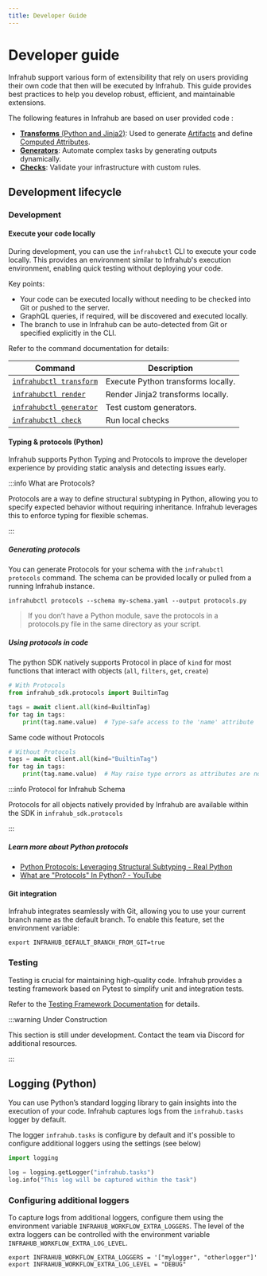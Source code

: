 ```yaml
---
title: Developer Guide
---
```


# Developer guide

Infrahub support various form of extensibility that rely on users providing their own code that then will be executed by Infrahub.
This guide provides best practices to help you develop robust, efficient, and maintainable extensions.

The following features in Infrahub are based on user provided code :

- [**Transforms** (Python and Jinja2)](./transformation.mdx): Used to generate [Artifacts](./artifact.mdx) and define [Computed Attributes](./computed-attributes.mdx).
- [**Generators**](./generator.mdx): Automate complex tasks by generating outputs dynamically.
- [**Checks**](./check.mdx): Validate your infrastructure with custom rules.

## Development lifecycle

### Development

#### Execute your code locally

During development, you can use the `infrahubctl` CLI to execute your code locally. This provides an environment similar to Infrahub's execution environment, enabling quick testing without deploying your code.

Key points:

- Your code can be executed locally without needing to be checked into Git or pushed to the server.
- GraphQL queries, if required, will be discovered and executed locally.
- The branch to use in Infrahub can be auto-detected from Git or specified explicitly in the CLI.

Refer to the command documentation for details:

| Command                        | Description                                                  |
|--------------------------------|--------------------------------------------------------------|
| [`infrahubctl transform`](../infrahubctl/infrahubctl-transform.mdx) | Execute Python transforms locally.                          |
| [`infrahubctl render`](../infrahubctl/infrahubctl-render.mdx)       | Render Jinja2 transforms locally.                           |
| [`infrahubctl generator`](../infrahubctl/infrahubctl-generator.mdx) | Test custom generators.                                     |
| [`infrahubctl check`](../infrahubctl/infrahubctl-check.mdx)         | Run local checks                                            |

#### Typing & protocols (Python)

Infrahub supports Python Typing and Protocols to improve the developer experience by providing static analysis and detecting issues early.

:::info What are Protocols?

Protocols are a way to define structural subtyping in Python, allowing you to specify expected behavior without requiring inheritance. Infrahub leverages this to enforce typing for flexible schemas.

:::

##### Generating protocols

You can generate Protocols for your schema with the `infrahubctl protocols` command. The schema can be provided locally or pulled from a running Infrahub instance.

```shell
infrahubctl protocols --schema my-schema.yaml --output protocols.py
```

> If you don’t have a Python module, save the protocols in a protocols.py file in the same directory as your script.

##### Using protocols in code

The python SDK natively supports Protocol in place of `kind` for most functions that interact with objects (`all`, `filters`, `get`, `create`)

```python
# With Protocols
from infrahub_sdk.protocols import BuiltinTag

tags = await client.all(kind=BuiltinTag)
for tag in tags:
    print(tag.name.value)  # Type-safe access to the 'name' attribute
```

Same code without Protocols

```python
# Without Protocols
tags = await client.all(kind="BuiltinTag")
for tag in tags:
    print(tag.name.value)  # May raise type errors as attributes are not checked
```

:::info Protocol for Infrahub Schema

Protocols for all objects natively provided by Infrahub are available within the SDK in `infrahub_sdk.protocols`

:::

##### Learn more about Python protocols

- [Python Protocols: Leveraging Structural Subtyping - Real Python](https://realpython.com/python-protocol/)
- [What are "Protocols" In Python? - YouTube](https://www.youtube.com/watch?v=2jN11lyKvfA)

#### Git integration

Infrahub integrates seamlessly with Git, allowing you to use your current branch name as the default branch. To enable this feature, set the environment variable:

```shell
export INFRAHUB_DEFAULT_BRANCH_FROM_GIT=true
```

### Testing

Testing is crucial for maintaining high-quality code. Infrahub provides a testing framework based on Pytest to simplify unit and integration tests.

Refer to the [Testing Framework Documentation](./resources-testing-framework.mdx) for details.

:::warning Under Construction

This section is still under development. Contact the team via Discord for additional resources.

:::

## Logging (Python)

You can use Python’s standard logging library to gain insights into the execution of your code. Infrahub captures logs from the `infrahub.tasks` logger by default.

The logger `infrahub.tasks` is configure by default and it's possible to configure additional loggers using the settings (see below)

```python
import logging

log = logging.getLogger("infrahub.tasks")
log.info("This log will be captured within the task")
```

### Configuring additional loggers

To capture logs from additional loggers, configure them using the environment variable `INFRAHUB_WORKFLOW_EXTRA_LOGGERS`.
The level of the extra loggers can be controlled with the environment variable `INFRAHUB_WORKFLOW_EXTRA_LOG_LEVEL`.

```shell
export INFRAHUB_WORKFLOW_EXTRA_LOGGERS = '["mylogger", "otherlogger"]'
export INFRAHUB_WORKFLOW_EXTRA_LOG_LEVEL = "DEBUG"
```